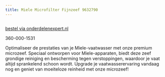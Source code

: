 ```yaml
---
title: Miele Microfilter Fijnzeef 9632790
---
```



<Image src={imageProduct} width={imageProduct.width} alt="" />

[bestel via onderdelenexpert.nl](https://www.onderdelenexpert.nl/miele-microfilter-fijnzeef-vaatwasser-9632790)

360-000-1531

Optimaliseer de prestaties van je Miele-vaatwasser met onze premium microzeef. Speciaal ontworpen voor Miele-apparaten, biedt deze zeef grondige reiniging en bescherming tegen verstoppingen, waardoor je vaat altijd sprankelend schoon wordt. Upgrade je vaatwasserervaring vandaag nog en geniet van moeiteloze reinheid met onze microzeef!
